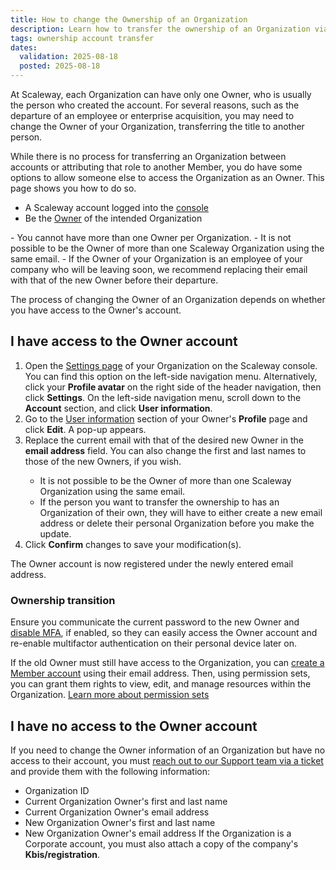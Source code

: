 ```yaml
---
title: How to change the Ownership of an Organization
description: Learn how to transfer the ownership of an Organization via the Scaleway console.
tags: ownership account transfer
dates:
  validation: 2025-08-18
  posted: 2025-08-18
---
```


At Scaleway, each Organization can have only one Owner, who is usually the person who created the account.
For several reasons, such as the departure of an employee or enterprise acquisition, you may need to change the Owner of your Organization, transferring the title to another person.

While there is no process for transferring an Organization between accounts or attributing that role to another Member, you do have some options to allow someone else to access the Organization as an Owner. This page shows you how to do so.

<Requirements />

- A Scaleway account logged into the [console](https://console.scaleway.com)
- Be the [Owner](/iam/concepts/#owner) of the intended Organization

<Message type="important">
  - You cannot have more than one Owner per Organization.
  - It is not possible to be the Owner of more than one Scaleway Organization using the same email.
  - If the Owner of your Organization is an employee of your company who will be leaving soon, we recommend replacing their email with that of the new Owner before their departure.
</Message>

The process of changing the Owner of an Organization depends on whether you have access to the Owner's account.

## I have access to the Owner account

1. Open the [Settings page](https://console.scaleway.com/settings/organization) of your Organization on the Scaleway console. You can find this option on the left-side navigation menu.
  Alternatively, click your **Profile avatar** on the right side of the header navigation, then click **Settings**. On the left-side navigation menu, scroll down to the **Account** section, and click **User information**.
2. Go to the [User information](https://console.scaleway.com/settings/account/profile#profile-information) section of your Owner's **Profile** page and click **Edit**. A pop-up appears.
3. Replace the current email with that of the desired new Owner in the **email address** field.
  You can also change the first and last names to those of the new Owners, if you wish.
    <Message type="important">
      - It is not possible to be the Owner of more than one Scaleway Organization using the same email.
      - If the person you want to transfer the ownership to has an Organization of their own, they will have to either create a new email address or delete their personal Organization before you make the update.
    </Message>
4. Click **Confirm** changes to save your modification(s).

  The Owner account is now registered under the newly entered email address.

### Ownership transition
Ensure you communicate the current password to the new Owner and [disable MFA](/account/how-to/use-2fa/#how-to-disable-mfa), if enabled, so they can easily access the Owner account and re-enable multifactor authentication on their personal device later on.

If the old Owner must still have access to the Organization, you can [create a Member account](/iam/how-to/manage-members/#how-to-create-a-member) using their email address.
Then, using permission sets, you can grant them rights to view, edit, and manage resources within the Organization. [Learn more about permission sets](/iam/reference-content/permission-sets/#scoped-by-project)

## I have no access to the Owner account

If you need to change the Owner information of an Organization but have no access to their account, you must [reach out to our Support team via a ticket](https://console.scaleway.com/support/tickets/create) and provide them with the following information:

- Organization ID
- Current Organization Owner's first and last name
- Current Organization Owner's email address
- New Organization Owner's first and last name
- New Organization Owner's email address
  If the Organization is a Corporate account, you must also attach a copy of the company's **Kbis/registration**.